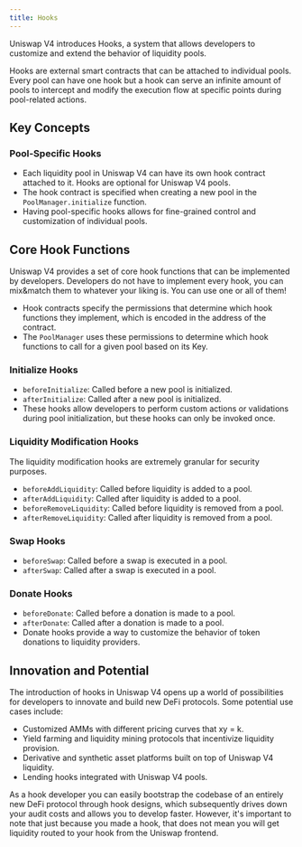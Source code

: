 ```yaml
---
title: Hooks
---
```


Uniswap V4 introduces Hooks, a system that allows developers to customize and extend the behavior of liquidity pools.

Hooks are external smart contracts that can be attached to individual pools. Every pool can have one hook but a hook can serve an infinite amount of pools to intercept and modify the execution flow at specific points during pool-related actions.

## Key Concepts

### Pool-Specific Hooks

- Each liquidity pool in Uniswap V4 can have its own hook contract attached to it. Hooks are optional for Uniswap V4 pools.
- The hook contract is specified when creating a new pool in the `PoolManager.initialize` function.
- Having pool-specific hooks allows for fine-grained control and customization of individual pools.

## Core Hook Functions

Uniswap V4 provides a set of core hook functions that can be implemented by developers. Developers do not have to implement every hook, you can mix&match them to whatever your liking is. You can use one or all of them!

- Hook contracts specify the permissions that determine which hook functions they implement, which is encoded in the address of the contract.
- The `PoolManager` uses these permissions to determine which hook functions to call for a given pool based on its Key.

### Initialize Hooks

- `beforeInitialize`: Called before a new pool is initialized.
- `afterInitialize`: Called after a new pool is initialized.
- These hooks allow developers to perform custom actions or validations during pool initialization, but these hooks can only be invoked once.

### Liquidity Modification Hooks

The liquidity modification hooks are extremely granular for security purposes.

- `beforeAddLiquidity`: Called before liquidity is added to a pool.
- `afterAddLiquidity`: Called after liquidity is added to a pool.
- `beforeRemoveLiquidity`: Called before liquidity is removed from a pool.
- `afterRemoveLiquidity`: Called after liquidity is removed from a pool.

### Swap Hooks

- `beforeSwap`: Called before a swap is executed in a pool.
- `afterSwap`: Called after a swap is executed in a pool.

### Donate Hooks

- `beforeDonate`: Called before a donation is made to a pool.
- `afterDonate`: Called after a donation is made to a pool.
- Donate hooks provide a way to customize the behavior of token donations to liquidity providers.

## Innovation and Potential

The introduction of hooks in Uniswap V4 opens up a world of possibilities for developers to innovate and build new DeFi protocols. Some potential use cases include:

- Customized AMMs with different pricing curves that xy = k.
- Yield farming and liquidity mining protocols that incentivize liquidity provision.
- Derivative and synthetic asset platforms built on top of Uniswap V4 liquidity.
- Lending hooks integrated with Uniswap V4 pools.

As a hook developer you can easily bootstrap the codebase of an entirely new DeFi protocol through hook designs, which subsequently drives down your audit costs and allows you to develop faster. However, it's important to note that just because you made a hook, that does not mean you will get liquidity routed to your hook from the Uniswap frontend.